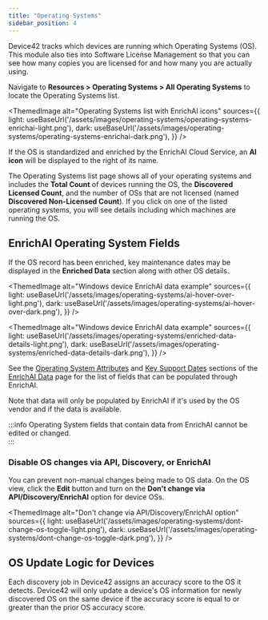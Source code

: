 ```yaml
---
title: "Operating Systems"
sidebar_position: 4
---
```



Device42 tracks which devices are running which Operating Systems (OS). This module also ties into Software License Management so that you can see how many copies you are licensed for and how many you are actually using.

Navigate to **Resources > Operating Systems > All Operating Systems** to locate the Operating Systems list.

<ThemedImage
  alt="Operating Systems list with EnrichAI icons"
  sources={{
    light: useBaseUrl('/assets/images/operating-systems/operating-systems-enrichai-light.png'),
    dark: useBaseUrl('/assets/images/operating-systems/operating-systems-enrichai-dark.png'),
  }}
/>

If the OS is standardized and enriched by the EnrichAI Cloud Service, an **AI icon** will be displayed to the right of its name.

The Operating Systems list page shows all of your operating systems and includes the **Total Count** of devices running the OS, the **Discovered Licensed Count**, and the number of OSs that are not licensed (named **Discovered Non-Licensed Count**). If you click on one of the listed operating systems, you will see details including which machines are running the OS.

## EnrichAI Operating System Fields

If the OS record has been enriched, key maintenance dates may be displayed in the **Enriched Data** section along with other OS details.

<ThemedImage
  alt="Windows device EnrichAI data example"
  sources={{
    light: useBaseUrl('/assets/images/operating-systems/ai-hover-over-light.png'),
    dark: useBaseUrl('/assets/images/operating-systems/ai-hover-over-dark.png'),
  }}
/>

<ThemedImage
  alt="Windows device EnrichAI data example"
  sources={{
    light: useBaseUrl('/assets/images/operating-systems/enriched-data-details-light.png'),
    dark: useBaseUrl('/assets/images/operating-systems/enriched-data-details-dark.png'),
  }}
/>

See the [Operating System Attributes](auto-discovery/enrichai-data/index.mdx#operating-system-attributes) and [Key Support Dates](auto-discovery/enrichai-data/index.mdx#key-support-dates) sections of the [EnrichAI Data](auto-discovery/enrichai-data/#operating-system-attributes) page for the list of fields that can be populated through EnrichAI.

Note that data will only be populated by EnrichAI if it's used by the OS vendor and if the data is available.

:::info
Operating System fields that contain data from EnrichAI cannot be edited or changed.  
:::

### Disable OS changes via API, Discovery, or EnrichAI

You can prevent non-manual changes being made to OS data. On the OS view, click the **Edit** button and turn on the **Don't change via API/Discovery/EnrichAI** option for device OSs.

<ThemedImage
  alt="Don't change via API/Discovery/EnrichAI option"
  sources={{
    light: useBaseUrl('/assets/images/operating-systems/dont-change-os-toggle-light.png'),
    dark: useBaseUrl('/assets/images/operating-systems/dont-change-os-toggle-dark.png'),
  }}
/>

## OS Update Logic for Devices

Each discovery job in Device42 assigns an accuracy score to the OS it detects. Device42 will only update a device's OS information for newly discovered OS on the same device if the accuracy score is equal to or greater than the prior OS accuracy score.
